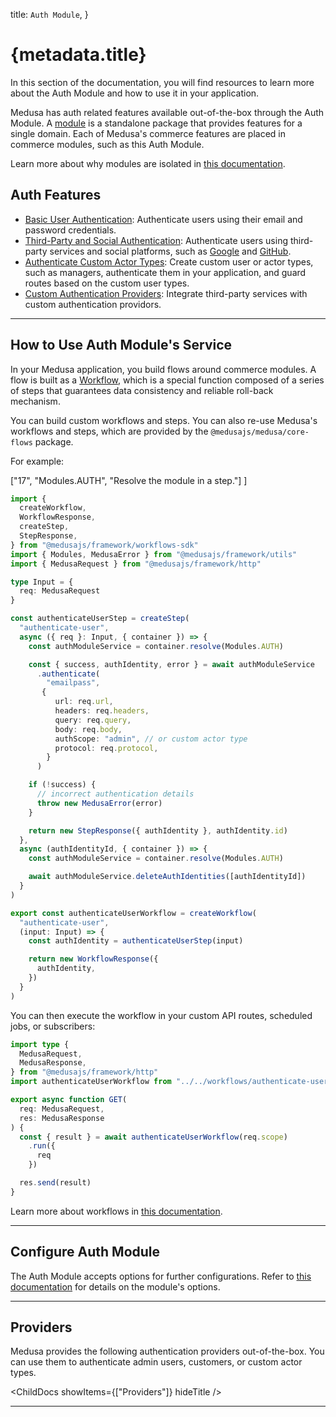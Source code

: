 
  title: `Auth Module`,
}

# {metadata.title}

In this section of the documentation, you will find resources to learn more about the Auth Module and how to use it in your application.

Medusa has auth related features available out-of-the-box through the Auth Module. A [module](!docs!/learn/fundamentals/modules) is a standalone package that provides features for a single domain. Each of Medusa's commerce features are placed in commerce modules, such as this Auth Module.

<Note>

Learn more about why modules are isolated in [this documentation](!docs!/learn/fundamentals/modules/isolation).

</Note>

## Auth Features

- [Basic User Authentication](./authentication-route/page.mdx#1-basic-authentication-flow): Authenticate users using their email and password credentials.
- [Third-Party and Social Authentication](./authentication-route/page.mdx#2-third-party-service-authenticate-flow): Authenticate users using third-party services and social platforms, such as [Google](./auth-providers/google/page.mdx) and [GitHub](./auth-providers/github/page.mdx).
- [Authenticate Custom Actor Types](./create-actor-type/page.mdx): Create custom user or actor types, such as managers, authenticate them in your application, and guard routes based on the custom user types.
- [Custom Authentication Providers](/references/auth/provider): Integrate third-party services with custom authentication providors.

---

## How to Use Auth Module's Service

In your Medusa application, you build flows around commerce modules. A flow is built as a [Workflow](!docs!/learn/fundamentals/workflows), which is a special function composed of a series of steps that guarantees data consistency and reliable roll-back mechanism. 

You can build custom workflows and steps. You can also re-use Medusa's workflows and steps, which are provided by the `@medusajs/medusa/core-flows` package.

For example:

  ["17", "Modules.AUTH", "Resolve the module in a step."]
]

```ts title="src/workflows/authenticate-user.ts" highlights={highlights}
import { 
  createWorkflow, 
  WorkflowResponse,
  createStep,
  StepResponse,
} from "@medusajs/framework/workflows-sdk"
import { Modules, MedusaError } from "@medusajs/framework/utils"
import { MedusaRequest } from "@medusajs/framework/http"

type Input = {
  req: MedusaRequest
}

const authenticateUserStep = createStep(
  "authenticate-user",
  async ({ req }: Input, { container }) => {
    const authModuleService = container.resolve(Modules.AUTH)

    const { success, authIdentity, error } = await authModuleService
      .authenticate(
        "emailpass",
       {
          url: req.url,
          headers: req.headers,
          query: req.query,
          body: req.body,
          authScope: "admin", // or custom actor type
          protocol: req.protocol,
        }
      )

    if (!success) {
      // incorrect authentication details
      throw new MedusaError(error)
    }

    return new StepResponse({ authIdentity }, authIdentity.id)
  },
  async (authIdentityId, { container }) => {
    const authModuleService = container.resolve(Modules.AUTH)

    await authModuleService.deleteAuthIdentities([authIdentityId])
  }
)

export const authenticateUserWorkflow = createWorkflow(
  "authenticate-user",
  (input: Input) => {
    const authIdentity = authenticateUserStep(input)

    return new WorkflowResponse({
      authIdentity,
    })
  }
)
```

You can then execute the workflow in your custom API routes, scheduled jobs, or subscribers:

```ts title="API Route" highlights={[["11"], ["12"]]} collapsibleLines="1-6" expandButtonLabel="Show Imports"
import type {
  MedusaRequest,
  MedusaResponse,
} from "@medusajs/framework/http"
import authenticateUserWorkflow from "../../workflows/authenticate-user"

export async function GET(
  req: MedusaRequest,
  res: MedusaResponse
) {
  const { result } = await authenticateUserWorkflow(req.scope)
    .run({
      req
    })

  res.send(result)
}
```

Learn more about workflows in [this documentation](!docs!/learn/fundamentals/workflows).

---

## Configure Auth Module

The Auth Module accepts options for further configurations. Refer to [this documentation](./module-options/page.mdx) for details on the module's options.

---

## Providers

Medusa provides the following authentication providers out-of-the-box. You can use them to authenticate admin users, customers, or custom actor types.

<ChildDocs showItems={["Providers"]} hideTitle />

---

<CommerceModuleSections name="Auth" />